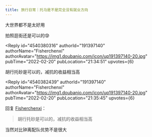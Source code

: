 ```yaml
---
title: 旅行日常｜托马是不是完全没有就业方向
---
```



<Forum groupName="原神" groupUrl="https://www.douban.com/group/genshin/" archivedAt="2025-05-16T16:45:51.508Z">
  <Post
    id="260571716"
    title="旅行日常｜托马是不是完全没有就业方向"
    url="https://www.douban.com/group/topic/260571716/?_spm_id=MTgwNjY2MDky"
    pubTime="2022-02-22"
    highlightUserId="191397140"
  >
大世界都不是太好用

拍照逛街还是可以的😰

<Reply
  id="4540380316"
  authorId="191397140"
  authorName="Fisherchenxi"
  authorAvatar="https://img1.doubanio.com/icon/up191397140-20.jpg"
  pubTime="2022-02-20"
  pubLocation="21:34:51"
  upvotes={6}
>
胡行托砂是可以的，减抗的收益相当高
</Reply>

<Reply
  id="4540382439"
  authorId="191397140"
  authorName="Fisherchenxi"
  authorAvatar="https://img1.doubanio.com/icon/up191397140-20.jpg"
  pubTime="2022-02-20"
  pubLocation="21:35:45"
  upvotes={6}
>
回复 [Fisherchenxi](https://www.douban.com/people/191397140/)：
 > 胡行托砂是可以的，减抗的收益相当高

当然对比钟离配队优势不是很大
</Reply>
  </Post>
</Forum>
